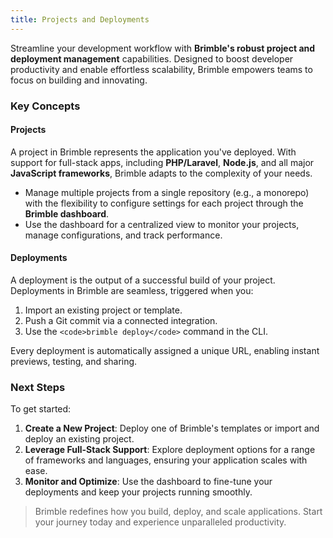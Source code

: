 ```yaml
---
title: Projects and Deployments
---
```


Streamline your development workflow with **Brimble's robust project and deployment management** capabilities. Designed to boost developer productivity and enable effortless scalability, Brimble empowers teams to focus on building and innovating.

### Key Concepts

#### Projects

A project in Brimble represents the application you've deployed. With support for full-stack apps, including **PHP/Laravel**, **Node.js**, and all major **JavaScript frameworks**, Brimble adapts to the complexity of your needs.

- Manage multiple projects from a single repository (e.g., a monorepo) with the flexibility to configure settings for each project through the **Brimble dashboard**.
- Use the dashboard for a centralized view to monitor your projects, manage configurations, and track performance.

#### Deployments

A deployment is the output of a successful build of your project. Deployments in Brimble are seamless, triggered when you:

1. Import an existing project or template.
2. Push a Git commit via a connected integration.
3. Use the `<code>brimble deploy</code>` command in the CLI.

Every deployment is automatically assigned a unique URL, enabling instant previews, testing, and sharing.

### Next Steps

To get started:

1. **Create a New Project**: Deploy one of Brimble's templates or import and deploy an existing project.
2. **Leverage Full-Stack Support**: Explore deployment options for a range of frameworks and languages, ensuring your application scales with ease.
3. **Monitor and Optimize**: Use the dashboard to fine-tune your deployments and keep your projects running smoothly.

<blockquote>
Brimble redefines how you build, deploy, and scale applications. Start your journey today and experience unparalleled productivity.
</blockquote>

